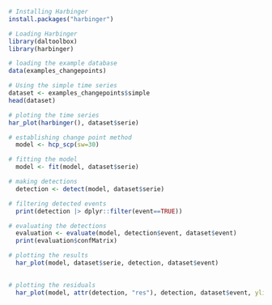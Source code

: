 ```r
# Installing Harbinger
install.packages("harbinger")
```

```r
# Loading Harbinger
library(daltoolbox)
library(harbinger) 
```

```r
# loading the example database
data(examples_changepoints)
```

```r
# Using the simple time series 
dataset <- examples_changepoints$simple
head(dataset)
```

```r
# ploting the time series
har_plot(harbinger(), dataset$serie)
```

```r
# establishing change point method 
  model <- hcp_scp(sw=30)
```

```r
# fitting the model
  model <- fit(model, dataset$serie)
```

```r
# making detections
  detection <- detect(model, dataset$serie)
```

```r
# filtering detected events
  print(detection |> dplyr::filter(event==TRUE))
```

```r
# evaluating the detections
  evaluation <- evaluate(model, detection$event, dataset$event)
  print(evaluation$confMatrix)
```

```r
# plotting the results
  har_plot(model, dataset$serie, detection, dataset$event)
  
```

```r
# plotting the residuals
  har_plot(model, attr(detection, "res"), detection, dataset$event, yline = attr(detection, "threshold"))
```

